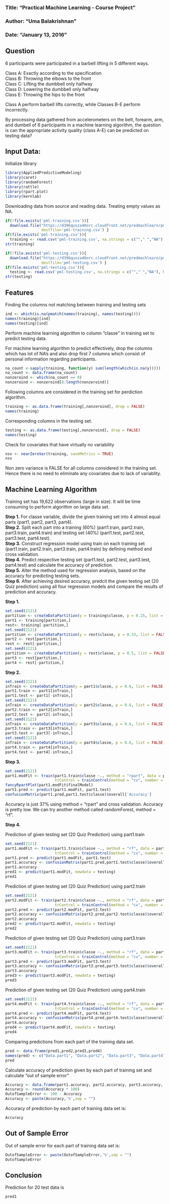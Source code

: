 ### Title: "Practical Machine Learning - Course Project"
### Author: "Uma Balakrishnan"
### Date: "January 13, 2016"

## Question

6 participants were participated in a barbell lifting in 5 different ways. 

Class A: Exactly according to the specification   
Class B: Throwing the elbows to the front    
Class C: Lifting the dumbbell only halfway    
Class D: Lowering the dumbbell only halfway    
Class E: Throwing the hips to the front     

Class A perform barbell lifts correctly, while Classes B-E perform incorrectly.

By processing data gathered from accelerometers on the belt, forearm, arm, and dumbell of 6 participants in a machine learning algorithm, the question is can the appropriate activity quality (class A-E) can be predicted on testing data?

## Input Data:

Initialize library

```r
library(AppliedPredictiveModeling)
library(caret)
library(randomForest)
library(rattle)
library(rpart.plot)
library(kernlab)
```

Downloading data from source and reading data. Treating empty values as NA.

```r
if(!file.exists('pml-training.csv')){
  download.file("https://d396qusza40orc.cloudfront.net/predmachlearn/pml-training.csv",
                destfile='pml-training.csv') }
if(file.exists('pml-training.csv')){
  training <- read.csv('pml-training.csv', na.strings = c(""," ","NA"), header = TRUE) }
str(training)
```

```r
if(!file.exists('pml-testing.csv')){
  download.file("https://d396qusza40orc.cloudfront.net/predmachlearn/pml-testing.csv",
                destfile='pml-testing.csv') }
if(file.exists('pml-testing.csv')){
  testing <- read.csv('pml-testing.csv', na.strings = c(""," ","NA"), header = TRUE) }
str(testing)
```

## Features

Finding the columns not matching between training and testing sets

```r
ind <- which(is.na(pmatch(names(training), names(testing))))
names(training)[ind]
names(testing)[ind]
```
Perform machine learning algorithm to column "classe" in training set to predict  testing data.

For machine learning algorithm to predict effectively, drop the columns which has lot of NA's and also drop first 7 columns which consist of personal information regarding participants. 

```r
na_count <-sapply(training, function(y) sum(length(which(is.na(y)))))
na_count <- data.frame(na_count)
nonzeroind <- which(na_count == 0)
nonzeroind <- nonzeroind[8:length(nonzeroind)]
```

Following columns are considered in the training set for perdiction algorithm.
```r
training <- as.data.frame(training[,nonzeroind], drop = FALSE)
names(training)
```

Corresponding columns in the testing set.
```r
testing <- as.data.frame(testing[,nonzeroind], drop = FALSE)
names(testing)
```

Check for covariates that have virtually no variability
```r
nsv <- nearZeroVar(training, saveMetrics = TRUE)
nsv
```
Non zero variance is FALSE for all columns considered in the training set. Hence there is no need to eliminate any covariates due to lack of variablity.

## Machine Learning Algorithm

Training set has 19,622 observations (large in size). It will be time consuming to perform algorithm on large data set. 

**Step 1.** For classe variable, divide the given training set into 4 almost equal parts (part1, part2, part3, part4).     
**Step 2.** Split each part into a training (60%) (part1.train, part2.train, part3.train, part4.train) and testing set (40%) (part1.test, part2.test, part3.test, part4.test).   
**Step 3.** Construct regression model using train on each training set (part1.train, part2.train, part3.train, part4.train) by defining method and cross validation.      
**Step 4.** Predict respective testing set (part1.test, part2.test, part3.test, part4.test) and calculate the accuracy of prediction.       
**Step 5.** Alter the method used for regression analysis, based on the accuracy for predicting testing sets.       
**Step 6.** After achieving desired accuracy, predcit the given testing set (20 Quiz prediction) using all four regression models and compare the results of prediction and accuracy.    

**Step 1.**

```r
set.seed(2121)
partition <- createDataPartition(y = training$classe, p = 0.25, list = FALSE)
part1 <- training[partition,]
rest<- training[-partition,]
set.seed(2121)
partition <- createDataPartition(y = rest$classe, p = 0.33, list = FALSE)
part2 <- rest[partition,]
rest <- rest[-partition,]
set.seed(2121)
partition <- createDataPartition(y = rest$classe, p = 0.5, list = FALSE)
part3 <- rest[partition,]
part4 <- rest[-partition,]
```

**Step 2.**

```r
set.seed(2121)
inTrain <- createDataPartition(y = part1$classe, p = 0.6, list = FALSE)
part1.train <- part1[inTrain,]
part1.test <- part1[-inTrain,]
set.seed(2121)
inTrain <- createDataPartition(y = part2$classe, p = 0.6, list = FALSE)
part2.train <- part2[inTrain,]
part2.test <- part2[-inTrain,]
set.seed(2121)
inTrain <- createDataPartition(y = part3$classe, p = 0.6, list = FALSE)
part3.train <- part3[inTrain,]
part3.test <- part3[-inTrain,]
set.seed(2121)
inTrain <- createDataPartition(y = part4$classe, p = 0.6, list = FALSE)
part4.train <- part4[inTrain,]
part4.test <- part4[-inTrain,]
```

**Step 3.**

```r
set.seed(2121)
part1.modFit <- train(part1.train$classe ~., method = "rpart", data = part1.train, 
                      trControl = trainControl(method = "cv", number = 3))
fancyRpartPlot(part1.modFit$finalModel)
part1.pred <- predict(part1.modFit, part1.test)
confusionMatrix(part1.pred,part1.test$classe)$overall['Accuracy']
```
Accuracy is just 37% using method = "rpart" and cross validation. Accuracy is pretty low. We can try another method called randomForest, method = "rf".

**Step 4.**

Prediction of given testing set (20 Quiz Prediction) using part1.train

```r
set.seed(2121)
part1.modFit <- train(part1.train$classe ~., method = "rf", data = part1.train, 
                      trControl = trainControl(method = "cv", number = 3))
part1.pred <- predict(part1.modFit, part1.test)
part1.accuracy <- confusionMatrix(part1.pred,part1.test$classe)$overall['Accuracy']
part1.accuracy
pred1 <- predict(part1.modFit, newdata = testing)
pred1
```

Prediction of given testing set (20 Quiz Prediction) using part2.train

```r
set.seed(2121)
part2.modFit <- train(part2.train$classe ~., method = "rf", data = part2.train, 
                      trControl = trainControl(method = "cv", number = 3))
part2.pred <- predict(part2.modFit, part2.test)
part2.accuracy <- confusionMatrix(part2.pred,part2.test$classe)$overall['Accuracy']
part2.accuracy
pred2 <- predict(part2.modFit, newdata = testing)
pred2
```

Prediction of given testing set (20 Quiz Prediction) using part3.train

```r
set.seed(2121)
part3.modFit <- train(part3.train$classe ~., method = "rf", data = part3.train, 
                      trControl = trainControl(method = "cv", number = 3))
part3.pred <- predict(part3.modFit, part3.test)
part3.accuracy <- confusionMatrix(part3.pred,part3.test$classe)$overall['Accuracy']
part3.accuracy
pred3 <- predict(part3.modFit, newdata = testing)
pred3
```

Prediction of given testing set (20 Quiz Prediction) using part4.train

```r
set.seed(2121)
part4.modFit <- train(part4.train$classe ~., method = "rf", data = part4.train, 
                      trControl = trainControl(method = "cv", number = 3))
part4.pred <- predict(part4.modFit, part4.test)
part4.accuracy <- confusionMatrix(part4.pred,part4.test$classe)$overall['Accuracy']
part4.accuracy
pred4 <- predict(part4.modFit, newdata = testing)
pred4
```

Comparing predictions from each part of the training data set.

```r
pred <- data.frame(pred1,pred2,pred3,pred4)
names(pred) <- c("Data.part1", "Data.part2", "Data.part3", "Data.part4")
pred
```

Calculate accuracy of prediction given by each part of training set and calculate "out of sample error"
```r
Accuracy <- data.frame(part1.accuracy, part2.accuracy, part3.accuracy, part4.accuracy)
Accuracy <- round(Accuracy * 100)
OutofSampleError <- 100 - Accuracy
Accuracy <- paste(Accuracy,'%',sep = "")
```

Accuracy of prediction by each part of training data set is:
```r
Accuracy
```

## Out of Sample Error

Out of sample error for each part of training data set is:

```r
OutofSampleError <- paste(OutofSampleError,'%',sep = "")
OutofSampleError
```

## Conclusion

Prediction for 20 test data is 
```r
pred1
```